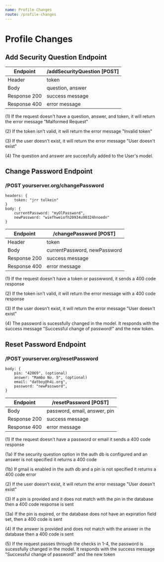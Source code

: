 ```yaml
---
name: Profile Changes
route: /profile-changes
---
```


# Profile Changes


## Add Security Question Endpoint

| Endpoint | /addSecurityQuestion [POST] |
| ------ | ----------- |
| Header | token |
| Body   | question, answer |
| Response 200 | success message |
| Response 400 | error message |

(1) If the request doesn't have a question, answer, and token, it will return the error message "Malformed Request"

(2) If the token isn't valid, it will return the error message "Invalid token"

(3) If the user doesn't exist, it will return the error message "User doesn't exist"

(4) The question and answer are succesfully added to the User's model. 



## Change Password Endpoint

### /POST yourserver.org/changePassword

    headers: {
        token: "jrr tolkein"
    }
    body: {
        currentPassword: "myOlPassword",
        newPassword: "wiefhweiofh20934u90324hnoedn"
    }
    
| Endpoint | /changePassword [POST] |
| ------ | ----------- |
| Header | token |
| Body   | currentPassword, newPassword|
| Response 200 | success message |
| Response 400 | error message |

(1) If the request doesn't have a token or passwword, it sends a 400 code response

(2) If the token isn't valid, it will return the error message with a 400 code response

(3) If the user doesn't exist, it will return the error message "User doesn't exist"

(4) The password is sucessfully changed in the model. It responds with the success message "Successful change of password!" and the new token.  


## Reset Password Endpoint

### /POST yourserver.org/resetPassword

    body: {
        pin: "42069", (optional)
        answer: "Mambo No. 5", (optional)
        email: "datboy@h4i.org",
        password: "newPassword",
    }

| Endpoint | /resetPassword [POST] |
| ------ | ----------- |
| Body   | password, email, answer, pin |
| Response 200 | success message |
| Response 400 | error message |

(1) If the request doesn't have a password or email it sends a 400 code response

(1a) If the security question option in the auth db is configured and an answer is not specified it returns a 400 code

(1b) If gmail is enabled in the auth db and a pin is not specified it returns a 400 code error

(2) If the user doesn't exist, it will return the error message "User doesn't exist"

(3) If a pin is provided and it does not match with the pin in the database then a 400 code response is sent

(3a) If the pin is expired, or the database does not have an expiration field set, then a 400 code is sent

(4) If the answer is provided and does not match with the answer in the database then a 400 code is sent

(5) If the request passes through the checks in 1-4, the password is sucessfully changed in the model. It responds with the success message "Successful change of password!" and the new token


